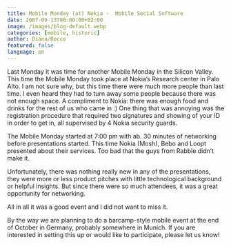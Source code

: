 ```yaml
---
title: Mobile Monday (at) Nokia -  Mobile Social Software
date: 2007-09-13T00:00:00+02:00
image: /images/blog-default.webp
categories: [mobile, historic]
author: Diana/Rocco
featured: false
language: en
---
```


<div class="entry-content">
Last Monday it was time for another Mobile Monday in the Silicon Valley. This time the Mobile Monday took place at Nokia’s Research center in Palo Alto. I am not sure why, but this time there were much more people than last time. I even heard they had to turn away some people because there was not enough space. A compliment to Nokia: there was enough food and drinks for the rest of us who came in :) One thing that was annoying was the registration procedure that required two signatures and showing of your ID in order to get in, all supervised by 4 Nokia security guards.



The Mobile Monday started at 7:00 pm with ab. 30 minutes of networking before presentations started. This time Nokia (Mosh), Bebo and Loopt presented about their services. Too bad that the guys from Rabble didn’t make it.



Unfortunately, there was nothing really new in any of the presentations, they were more or less product pitches with little technological background or helpful insights. But since there were so much attendees, it was a great opportunity for networking.



All in all it was a good event and I did not want to miss it.



By the way we are planning to do a barcamp-style mobile event at the end of October in Germany, probably somewhere in Munich. If you are interested in setting this up or would like to participate, please let us know!
</div>

